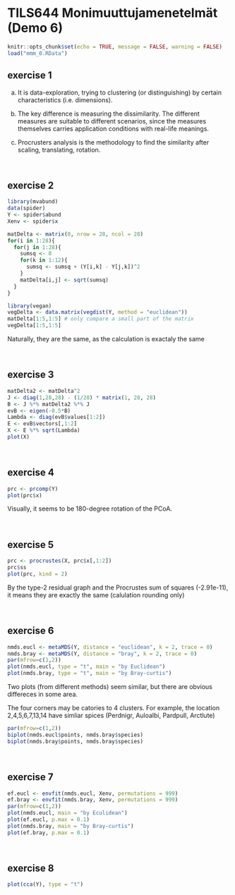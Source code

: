 # TILS644 Monimuuttujamenetelmät (Demo 6)

```r
knitr::opts_chunk$set(echo = TRUE, message = FALSE, warning = FALSE)
load("mmm_0.RData")
```

## exercise 1

(a) It is data-exploration, trying to clustering (or distinguishing) by certain characteristics (i.e. dimensions).

(b) The key difference is measuring the dissimilarity. The different measures are suitable to different scenarios, since the measures themselves carries application conditions with real-life meanings.

(c) Procrusters analysis is the methodology to find the similarity after scaling, translating, rotation.

<br>

## exercise 2
```r
library(mvabund)
data(spider)
Y <- spider$abund
Xenv <- spider$x

matDelta <- matrix(0, nrow = 28, ncol = 28)
for(i in 1:28){
  for(j in 1:28){
    sumsq <- 0
    for(k in 1:12){
      sumsq <- sumsq + (Y[i,k] - Y[j,k])^2
    }
    matDelta[i,j] <- sqrt(sumsq)
  }
}

library(vegan)
vegDelta <- data.matrix(vegdist(Y, method = "euclidean"))
matDelta[1:5,1:5] # only compare a small part of the matrix
vegDelta[1:5,1:5]
``` 

Naturally, they are the same, as the calculation is exactaly the same

<br>

## exercise 3

```r
matDelta2 <- matDelta^2 
J <- diag(1,28,28) - (1/28) * matrix(1, 28, 28) 
B <- J %*% matDelta2 %*% J
evB <- eigen(-0.5*B)
Lambda <- diag(evB$values[1:2])
E <- evB$vectors[,1:2]
X <- E %*% sqrt(Lambda)
plot(X)
``` 

<br>

## exercise 4

```r
prc <- prcomp(Y)
plot(prc$x)
``` 

Visually, it seems to be 180-degree rotation of the PCoA.

<br>

## exercise 5

```r
prc <- procrustes(X, prc$x[,1:2])
prc$ss
plot(prc, kind = 2)
``` 

By the type-2 residual graph and the Procrustes sum of squares (-2.91e-11), it means they are exactly the same (calulation rounding only)

<br>

## exercise 6

```r
nmds.eucl <- metaMDS(Y, distance = "euclidean", k = 2, trace = 0)
nmds.bray <- metaMDS(Y, distance = "bray", k = 2, trace = 0)
par(mfrow=c(1,2))
plot(nmds.eucl, type = "t", main = "by Euclidean")
plot(nmds.bray, type = "t", main = "by Bray-curtis")
``` 

Two plots (from different methods) seem similar, but there are obvious differeces in some area. 

The four corners may be catories to 4 clusters. For example, the location 2,4,5,6,7,13,14 have simliar spices (Perdnigr, Auloalbi, Pardpull, Arctlute)

```r
par(mfrow=c(1,2))
biplot(nmds.eucl$points, nmds.bray$species)
biplot(nmds.bray$points, nmds.bray$species)
``` 

<br>

## exercise 7

```r
ef.eucl <- envfit(nmds.eucl, Xenv, permutations = 999)
ef.bray <- envfit(nmds.bray, Xenv, permutations = 999)
par(mfrow=c(1,2))
plot(nmds.eucl, main = "by Eculidean")
plot(ef.eucl, p.max = 0.1)
plot(nmds.bray, main = "by Bray-curtis")
plot(ef.bray, p.max = 0.1)
``` 

<br>

## exercise 8

```r
plot(cca(Y), type = "t")
``` 